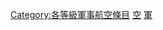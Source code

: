{{empty category}}
{{Articles by Quality|topic=軍事航空|project=軍事航空|format=TOC}}
{{portal box|1=軍事航空|image1=F16_drawing.svg}}
{{catmore1|[[Wikipedia:軍事航空專題|Wikipedia:軍事航空專題]]}}

[[Category:各等級軍事航空條目|Category:各等級軍事航空條目]]
[[Category:甲级军事条目|空]]
[[Category:甲级航空條目|軍]]